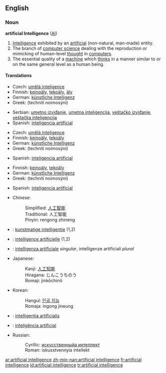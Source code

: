 ==English==

===Noun===
{{wikipedia}}
'''artificial Intelligence''' ([[AI]])

# [[Intelligence]] exhibited by an [[artificial]] (non-natural, man-made) entity.
# The branch of [[computer science]] dealing with the reproduction or mimicking of human-level [[thought]] in [[computer]]s.
# The essential quality of a [[machine]] which [[think]]s in a manner similar to or on the same general level as a human being.

====Translations====
{{trans-top|intelligence exhibited by an artificial entity}}
*Czech: [[umělá inteligence]] {{f}}
*Finnish: [[keinoäly]], [[tekoäly]], [[äly]]
*German: [[künstliche Intelligenz]]
*Greek: {{t|el|τεχνητή νοημοσύνη|f}} (technití noimosýni)
{{trans-mid}}
*Serbian: [[umetno izviđanje]], [[umetna inteligencija]], [[veštačko izviđanje]], [[veštačka inteligencija]]
*Spanish: [[inteligencia artificial]]
{{trans-bottom}}

{{trans-top|branch of computer science}}
*Czech: [[umělá inteligence]] {{f}}
*Finnish: [[keinoäly]], [[tekoäly]]
*German: [[künstliche Intelligenz]]
*Greek: {{t|el|τεχνητή νοημοσύνη|f}} (technití noimosýni)
{{trans-mid}}
*Spanish: [[inteligencia artificial]]
{{trans-bottom}}

{{trans-top|quality of a machine}}
*Finnish: [[keinoäly]], [[tekoäly]]
*German: [[künstliche Intelligenz]]
*Greek: {{t|el|τεχνητή νοημοσύνη|f}} (technití noimosýni)
{{trans-mid}}
*Spanish: [[inteligencia artificial]]
{{trans-bottom}}

{{checktrans}}
{{trans-top|translations to be checked}}
*Chinese:
*:Simplified: [[人工智能]]
*:Traditional: 人工智能
*:Pinyin: rengong zhineng
*{{ttbc|Dutch}}: [[kunstmatige intelligentie]] {{f}} (1,2)
*{{ttbc|French}}: [[intelligence artificielle]] {{f}} (1,2)
*{{ttbc|Italian}}: [[intelligenza artificiale]] ''singular'', intelligenze artificiali ''plural''
{{trans-mid}}
*Japanese:
*:Kanji: [[人工知能]]
*:Hiragana: じんこうちのう
*:Romaji: jinkōchinō
*Korean:
*:Hangul: [[인공 지능]]
*:Romaja: ingong jineung
*{{ttbc|Latin}}: [[intelligentia artificialis]] {{f}}
*{{ttbc|Portugal}}: [[inteligência artificial]]
*Russian:
*:Cyrillic: [[искусственныйа интеллект]]
*:Roman: iskusstvennyia intellekt
{{trans-bottom}}

[[ar:artificial intelligence]]
[[zh-min-nan:artificial intelligence]]
[[fr:artificial intelligence]]
[[id:artificial intelligence]]
[[tr:artificial intelligence]]